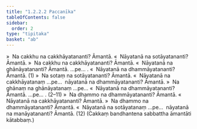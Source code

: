 ```yaml
---
title: "1.2.2.2 Paccanīka"
tableOfContents: false
sidebar:
  order: 2
type: "tipitaka"
basket: "ab"
---
```



<DynamicBreadcrumb />

<Division number="13">

<Paragraph number="265">
»  Na cakkhu na cakkhāyatananti? Āmantā.
</Paragraph>

<Paragraph number="266">
«  Nāyatanā na sotāyatananti? Āmantā.
</Paragraph>

<Paragraph number="267">
»  Na cakkhu na cakkhāyatananti? Āmantā.
</Paragraph>

<Paragraph number="268">
«  Nāyatanā na ghānāyatananti? Āmantā. …pe… .
</Paragraph>

<Paragraph number="269">
«  Nāyatanā na dhammāyatananti? Āmantā. (1)
</Paragraph>

<Paragraph number="270">
»  Na sotaṃ na sotāyatananti? Āmantā.
</Paragraph>

<Paragraph number="271">
«  Nāyatanā na cakkhāyatanaṃ …pe…  nāyatanā na dhammāyatananti? Āmantā.
</Paragraph>

<Paragraph number="272">
»  Na ghānaṃ na ghānāyatanaṃ …pe…
</Paragraph>

<Paragraph number="273">
«  Nāyatanā na dhammāyatananti?
</Paragraph>

<Paragraph number="274">
Āmantā. …pe… . (2–11)
</Paragraph>

<Paragraph number="275">
»  Na dhammo na dhammāyatananti? Āmantā.
</Paragraph>

<Paragraph number="276">
«  Nāyatanā na cakkhāyatananti? Āmantā.
</Paragraph>

<Paragraph number="277">
»  Na dhammo na dhammāyatananti? Āmantā.
</Paragraph>

<Paragraph number="278">
«  Nāyatanā na sotāyatanaṃ …pe…  nāyatanā na manāyatananti? Āmantā. (12)
</Paragraph>

<Paragraph number="279">
(Cakkaṃ bandhantena sabbattha āmantāti kātabbaṃ.)
</Paragraph>
</Division>